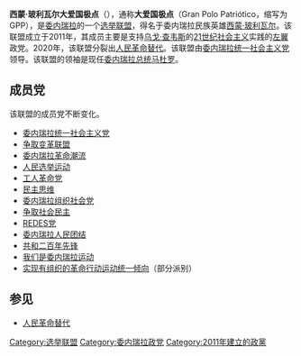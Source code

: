 {{Multiple issues|
{{unreferenced|time=2014-12-27T09:23:39+00:00}}
{{Update|time=2020-09-25T15:36:06+00:00}}
}}
{{Infobox political party
| country      = 委內瑞拉
| name         = 西蒙·玻利瓦尔大爱国极点
| native_name  = Partido Socialista Unido de Venezuela
| colorcode    = {{Party meta/color/委内瑞拉统一社会主义党}}
| logo         = File:Gran Polo Patriotico Simon Bolivar.png
| 主席         = [[尼古拉斯·马杜罗|尼古拉斯·马杜罗]]
| foundation   = 2011年10月7日
| ideology     = [[21世纪社会主义|21世纪社会主义]]<br>[[查韦斯主义|查韦斯主义]]<br>[[玻利瓦尔主义|玻利瓦尔主义]]<br>[[新马克思主义|新马克思主义]]<br>[[反资本主义|反资本主义]]<br />[[左翼民族主义|左翼民族主义]]
| headquarters = [[加拉加斯|加拉加斯]]
| position     = [[左翼|左翼]]至[[極左翼|極左翼]]
| national     = 
| affiliation1_title = 美洲组织
| affiliation1 = 
| affiliation2_title = [[南方共同市场议会|南方共同市场议会]]党团
| affiliation2 = [[进步党团|进步党团]]
| seats1_title = [[全国代表大会_(委内瑞拉)|全国代表大会]]
| seats1       = {{Composition bar|50|167|{{Party meta/color/委内瑞拉统一社会主义党}}}}
| seats2_title = [[拉美议会|拉美议会]]
| seats2       = {{Composition bar|6|23|{{Party meta/color/委内瑞拉统一社会主义党}}}}
| seats3_title = [[委内瑞拉行政区划|州长]]
| seats3       = {{Composition bar|20|23|{{Party meta/color/委内瑞拉统一社会主义党}}}}
| seats4_title = 市长
| seats4       = {{Composition bar|306|337|{{Party meta/color/委内瑞拉统一社会主义党}}}}
| seats5_title = [[2017年委內瑞拉制憲大會選舉|制憲大會]]
| seats5       = {{Composition bar|503|545|{{Party meta/color/委内瑞拉统一社会主义党}}}}
| website      = [http://www.psuv.org.ve/ psuv.org.ve]
}}

'''西蒙·玻利瓦尔大爱国极点'''（{{lang-es|Gran Polo Patriótico Simón Bolívar}}），通称'''大爱国极点'''（Gran Polo Patriótico，缩写为GPP），是[[委内瑞拉|委内瑞拉]]的一个[[选举联盟|选举联盟]]，得名于委内瑞拉民族英雄[[西蒙·玻利瓦尔|西蒙·玻利瓦尔]]。该联盟成立于2011年，其成员主要是支持[[乌戈·查韦斯|乌戈·查韦斯]]的[[21世纪社会主义|21世纪社会主义]]实践的[[左翼|左翼]]政党。2020年，该联盟分裂出[[人民革命替代|人民革命替代]]。该联盟由[[委内瑞拉统一社会主义党|委内瑞拉统一社会主义党]]领导。该联盟的领袖是现任[[委内瑞拉总统|委内瑞拉总统]][[马杜罗|马杜罗]]。

==成员党==
该联盟的成员党不断变化。

*[[委内瑞拉统一社会主义党|委内瑞拉统一社会主义党]]
*[[争取变革联盟|争取变革联盟]]
*[[委内瑞拉革命潮流|委内瑞拉革命潮流]]
*[[人民选举运动|人民选举运动]]
*[[工人革命党_(委内瑞拉)|工人革命党]]
*[[民主思维|民主思维]]
*[[委内瑞拉组织社会党|委内瑞拉组织社会党]]
*[[争取社会民主|争取社会民主]]
*[[REDES党|REDES党]]
*[[委内瑞拉人民团结|委内瑞拉人民团结]]
*[[共和二百年先锋|共和二百年先锋]]
*[[我们是委内瑞拉运动|我们是委内瑞拉运动]]
*[[实现有组织的革命行动运动统一倾向|实现有组织的革命行动运动统一倾向]]（部分派别）

== 参见 ==
*[[人民革命替代|人民革命替代]]

[[Category:选举联盟|Category:选举联盟]]
[[Category:委内瑞拉政党|Category:委内瑞拉政党]]
[[Category:2011年建立的政黨|Category:2011年建立的政黨]]